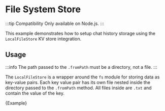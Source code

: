 # File System Store

:::tip Compatibility
Only available on Node.js.
:::

This example demonstrates how to setup chat history storage using the `LocalFileStore` KV store integration.

## Usage

:::info
The path passed to the `.fromPath` must be a directory, not a file.
:::

The `LocalFileStore` is a wrapper around the `fs` module for storing data as key-value pairs.
Each key value pair has its own file nested inside the directory passed to the `.fromPath` method.
All files inside are `.txt` and contain the value of the key.


<CodeBlock language="typescript">{Example}</CodeBlock>
